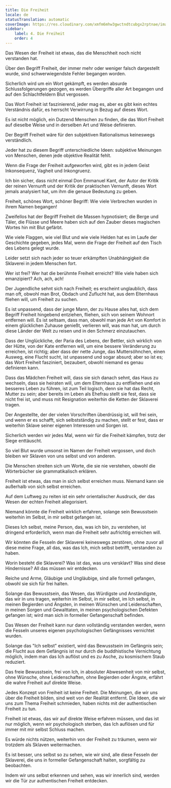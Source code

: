 ```yaml
---
title: Die Freiheit
locale: de
statusTranslation: automatic
coverImage: https://res.cloudinary.com/xmfm6mhw3gwctndtcubgx2rptnae/image/upload/v1741354419/small_cover_la_gran_rebelion_28716e29d2.webp
sidebar:
    label: 4. Die Freiheit
    order: 4
---
```

Das Wesen der Freiheit ist etwas, das die Menschheit noch nicht verstanden hat.

Über den Begriff Freiheit, der immer mehr oder weniger falsch dargestellt wurde, sind schwerwiegendste Fehler begangen worden.

Sicherlich wird um ein Wort gekämpft, es werden absurde Schlussfolgerungen gezogen, es werden Übergriffe aller Art begangen und auf den Schlachtfeldern Blut vergossen.

Das Wort Freiheit ist faszinierend, jeder mag es, aber es gibt kein echtes Verständnis dafür, es herrscht Verwirrung in Bezug auf dieses Wort.

Es ist nicht möglich, ein Dutzend Menschen zu finden, die das Wort Freiheit auf dieselbe Weise und in derselben Art und Weise definieren.

Der Begriff Freiheit wäre für den subjektiven Rationalismus keineswegs verständlich.

Jeder hat zu diesem Begriff unterschiedliche Ideen: subjektive Meinungen von Menschen, denen jede objektive Realität fehlt.

Wenn die Frage der Freiheit aufgeworfen wird, gibt es in jedem Geist Inkonsequenz, Vagheit und Inkongruenz.

Ich bin sicher, dass nicht einmal Don Emmanuel Kant, der Autor der Kritik der reinen Vernunft und der Kritik der praktischen Vernunft, dieses Wort jemals analysiert hat, um ihm die genaue Bedeutung zu geben.

Freiheit, schönes Wort, schöner Begriff: Wie viele Verbrechen wurden in ihrem Namen begangen!

Zweifellos hat der Begriff Freiheit die Massen hypnotisiert; die Berge und Täler, die Flüsse und Meere haben sich auf den Zauber dieses magischen Wortes hin mit Blut gefärbt.

Wie viele Flaggen, wie viel Blut und wie viele Helden hat es im Laufe der Geschichte gegeben, jedes Mal, wenn die Frage der Freiheit auf den Tisch des Lebens gelegt wurde.

Leider setzt sich nach jeder so teuer erkämpften Unabhängigkeit die Sklaverei in jedem Menschen fort.

Wer ist frei? Wer hat die berühmte Freiheit erreicht? Wie viele haben sich emanzipiert? Ach, ach, ach!

Der Jugendliche sehnt sich nach Freiheit; es erscheint unglaublich, dass man oft, obwohl man Brot, Obdach und Zuflucht hat, aus dem Elternhaus fliehen will, um Freiheit zu suchen.

Es ist unpassend, dass der junge Mann, der zu Hause alles hat, sich dem Begriff Freiheit hingebend entziehen, fliehen, sich von seinem Wohnort entfernen will. Es ist seltsam, dass man, obwohl man jede Art von Komfort in einem glücklichen Zuhause genießt, verlieren will, was man hat, um durch diese Länder der Welt zu reisen und in den Schmerz einzutauchen.

Dass der Unglückliche, der Paria des Lebens, der Bettler, sich wirklich von der Hütte, von der Kate entfernen will, um eine bessere Veränderung zu erreichen, ist richtig; aber dass der nette Junge, das Muttersöhnchen, einen Ausweg, eine Flucht sucht, ist unpassend und sogar absurd; aber so ist es; das Wort Freiheit fasziniert, bezaubert, obwohl niemand es genau definieren kann.

Dass das Mädchen Freiheit will, dass sie sich danach sehnt, das Haus zu wechseln, dass sie heiraten will, um dem Elternhaus zu entfliehen und ein besseres Leben zu führen, ist zum Teil logisch, denn sie hat das Recht, Mutter zu sein; aber bereits im Leben als Ehefrau stellt sie fest, dass sie nicht frei ist, und muss mit Resignation weiterhin die Ketten der Sklaverei tragen.

Der Angestellte, der der vielen Vorschriften überdrüssig ist, will frei sein, und wenn er es schafft, sich selbstständig zu machen, stellt er fest, dass er weiterhin Sklave seiner eigenen Interessen und Sorgen ist.

Sicherlich werden wir jedes Mal, wenn wir für die Freiheit kämpfen, trotz der Siege enttäuscht.

So viel Blut wurde umsonst im Namen der Freiheit vergossen, und doch bleiben wir Sklaven von uns selbst und von anderen.

Die Menschen streiten sich um Worte, die sie nie verstehen, obwohl die Wörterbücher sie grammatikalisch erklären.

Freiheit ist etwas, das man in sich selbst erreichen muss. Niemand kann sie außerhalb von sich selbst erreichen.

Auf dem Luftweg zu reiten ist ein sehr orientalischer Ausdruck, der das Wesen der echten Freiheit allegorisiert.

Niemand könnte die Freiheit wirklich erfahren, solange sein Bewusstsein weiterhin im Selbst, in mir selbst gefangen ist.

Dieses Ich selbst, meine Person, das, was ich bin, zu verstehen, ist dringend erforderlich, wenn man die Freiheit sehr aufrichtig erreichen will.

Wir könnten die Fesseln der Sklaverei keineswegs zerstören, ohne zuvor all diese meine Frage, all das, was das Ich, mich selbst betrifft, verstanden zu haben.

Worin besteht die Sklaverei? Was ist das, was uns versklavt? Was sind diese Hindernisse? All das müssen wir entdecken.

Reiche und Arme, Gläubige und Ungläubige, sind alle formell gefangen, obwohl sie sich für frei halten.

Solange das Bewusstsein, das Wesen, das Würdigste und Anständigste, das wir in uns tragen, weiterhin im Selbst, in mir selbst, im Ich selbst, in meinen Begierden und Ängsten, in meinen Wünschen und Leidenschaften, in meinen Sorgen und Gewalttaten, in meinen psychologischen Defekten gefangen ist; wird man sich in formeller Gefangenschaft befinden.

Das Wesen der Freiheit kann nur dann vollständig verstanden werden, wenn die Fesseln unseres eigenen psychologischen Gefängnisses vernichtet wurden.

Solange das "Ich selbst" existiert, wird das Bewusstsein im Gefängnis sein; die Flucht aus dem Gefängnis ist nur durch die buddhistische Vernichtung möglich, indem man das Ich auflöst und es zu Asche, zu kosmischem Staub reduziert.

Das freie Bewusstsein, frei von Ich, in absoluter Abwesenheit von mir selbst, ohne Wünsche, ohne Leidenschaften, ohne Begierden oder Ängste, erfährt die wahre Freiheit auf direkte Weise.

Jedes Konzept von Freiheit ist keine Freiheit. Die Meinungen, die wir uns über die Freiheit bilden, sind weit von der Realität entfernt. Die Ideen, die wir uns zum Thema Freiheit schmieden, haben nichts mit der authentischen Freiheit zu tun.

Freiheit ist etwas, das wir auf direkte Weise erfahren müssen, und das ist nur möglich, wenn wir psychologisch sterben, das Ich auflösen und für immer mit mir selbst Schluss machen.

Es würde nichts nützen, weiterhin von der Freiheit zu träumen, wenn wir trotzdem als Sklaven weitermachen.

Es ist besser, uns selbst so zu sehen, wie wir sind, alle diese Fesseln der Sklaverei, die uns in formeller Gefangenschaft halten, sorgfältig zu beobachten.

Indem wir uns selbst erkennen und sehen, was wir innerlich sind, werden wir die Tür zur authentischen Freiheit entdecken.

